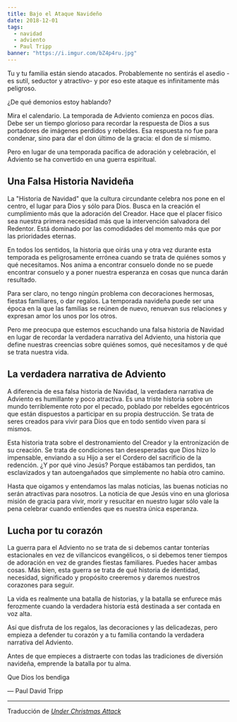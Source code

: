 ```yaml
---
title: Bajo el Ataque Navideño
date: 2018-12-01
tags:
  - navidad
  - adviento
  - Paul Tripp
banner: "https://i.imgur.com/bZ4p4ru.jpg"
---
```



Tu y tu familia están siendo atacados. Probablemente no sentirás el asedio -es sutil, seductor y atractivo- y por eso este ataque es infinitamente más peligroso.

¿De qué demonios estoy hablando?

Mira el calendario. La temporada de Adviento comienza en pocos días. Debe ser un tiempo glorioso para recordar la respuesta de Dios a sus portadores de imágenes perdidos y rebeldes. Esa respuesta no fue para condenar, sino para dar el don último de la gracia: el don de sí mismo.

Pero en lugar de una temporada pacífica de adoración y celebración, el Adviento se ha convertido en una guerra espiritual.

## Una Falsa Historia Navideña

La "Historia de Navidad" que la cultura circundante celebra nos pone en el centro, el lugar para Dios y sólo para Dios. Busca en la creación el cumplimiento más que la adoración del Creador. Hace que el placer físico sea nuestra primera necesidad más que la intervención salvadora del Redentor. Está dominado por las comodidades del momento más que por las prioridades eternas.

En todos los sentidos, la historia que oirás una y otra vez durante esta temporada es peligrosamente errónea cuando se trata de quiénes somos y qué necesitamos. Nos anima a encontrar consuelo donde no se puede encontrar consuelo y a poner nuestra esperanza en cosas que nunca darán resultado.

Para ser claro, no tengo ningún problema con decoraciones hermosas, fiestas familiares, o dar regalos. La temporada navideña puede ser una época en la que las familias se reúnen de nuevo, renuevan sus relaciones y expresan amor los unos por los otros.

Pero me preocupa que estemos escuchando una falsa historia de Navidad en lugar de recordar la verdadera narrativa del Adviento, una historia que define nuestras creencias sobre quiénes somos, qué necesitamos y de qué se trata nuestra vida.

## La verdadera narrativa de Adviento

A diferencia de esa falsa historia de Navidad, la verdadera narrativa de Adviento es humillante y poco atractiva. Es una triste historia sobre un mundo terriblemente roto por el pecado, poblado por rebeldes egocéntricos que están dispuestos a participar en su propia destrucción. Se trata de seres creados para vivir para Dios que en todo sentido viven para sí mismos.

Esta historia trata sobre el destronamiento del Creador y la entronización de su creación. Se trata de condiciones tan desesperadas que Dios hizo lo impensable, enviando a su Hijo a ser el Cordero del sacrificio de la redención. ¿Y por qué vino Jesús? Porque estábamos tan perdidos, tan esclavizados y tan autoengañados que simplemente no había otro camino.

Hasta que oigamos y entendamos las malas noticias, las buenas noticias no serán atractivas para nosotros. La noticia de que Jesús vino en una gloriosa misión de gracia para vivir, morir y resucitar en nuestro lugar sólo vale la pena celebrar cuando entiendes que es nuestra única esperanza.

## Lucha por tu corazón

La guerra para el Adviento no se trata de si debemos cantar tonterías estacionales en vez de villancicos evangélicos, o si debemos tener tiempos de adoración en vez de grandes fiestas familiares. Puedes hacer ambas cosas. Más bien, esta guerra se trata de qué historia de identidad, necesidad, significado y propósito creeremos y daremos nuestros corazones para seguir.

La vida es realmente una batalla de historias, y la batalla se enfurece más ferozmente cuando la verdadera historia está destinada a ser contada en voz alta.

Así que disfruta de los regalos, las decoraciones y las delicadezas, pero empieza a defender tu corazón y a tu familia contando la verdadera narrativa del Adviento.

Antes de que empieces a distraerte con todas las tradiciones de diversión navideña, emprende la batalla por tu alma.

Que Dios los bendiga

— Paul David Tripp

---

Traducción de _[Under Christmas Attack](https://www.paultripp.com/wednesdays-word/posts/under-christmas-attack)_

<Author authorKey="paul-tripp" />
